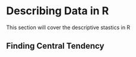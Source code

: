 # Describing Data in R
This section will cover the descriptive stastics in R

## Finding Central Tendency
